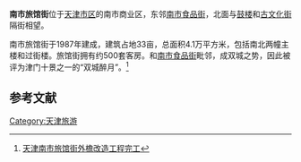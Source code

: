 '''南市旅馆街'''位于[[天津市区|天津市区]]的南市商业区，东邻[[南市食品街|南市食品街]]，北面与[[鼓楼|鼓楼]]和[[古文化街|古文化街]]隔街相望。

南市旅馆街于1987年建成，建筑占地33亩，总面积4.1万平方米，包括南北两幢主楼和过街楼。旅馆街拥有约500套客房。和[[南市食品街|南市食品街]]毗邻，成双城之势，因此被评为津门十景之一的“双城醉月”。<ref>[http://www.022net.com/2009/6-15/511824252757577.html 天津南市旅馆街外檐改造工程完工]{{dead link|date=2017年11月 |bot=InternetArchiveBot |fix-attempted=yes }}</ref>

==参考文献==
<div class="references-small">
<references />
</div>
{{天津小作品}}
{{历代天津之景}}
{{天津主要商业街}}

[[Category:天津旅游|Category:天津旅游]]